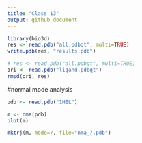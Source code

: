 ```yaml
---
title: "Class 13"
output: github_document
---
```



```r
library(bio3d)
res <- read.pdb("all.pdbqt", multi=TRUE)
write.pdb(res, "results.pdb")
```

```r
# res <- read.pdb("all.pdbqt", multi=TRUE)
ori <- read.pdb("ligand.pdbqt")
rmsd(ori, res)
```

#normal mode analysis
```r
pdb <- read.pdb("1HEL")

m <- nma(pdb)
plot(m)
```

```r
mktrj(m, mode=7, file="nma_7.pdb")
```

